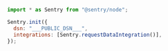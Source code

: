 <SignInNote />

```javascript {tabTitle:npm}
import * as Sentry from "@sentry/node";

Sentry.init({
  dsn: "___PUBLIC_DSN___",
  integrations: [Sentry.requestDataIntegration()],
});
```
